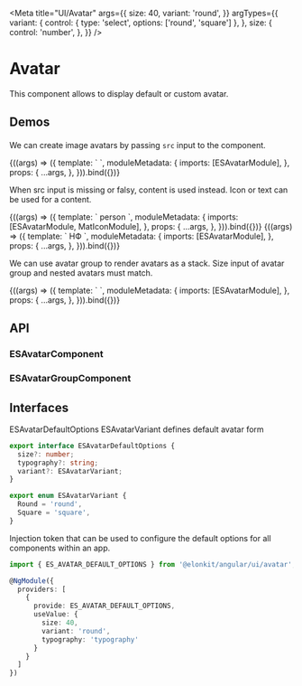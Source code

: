 






<Meta
  title="UI/Avatar"
  args={{
    size: 40,
    variant: 'round',
  }}
  argTypes={{
    variant: {
      control: { type: 'select', options: ['round', 'square'] },
    },
    size: {
      control: 'number',
    },
  }}
/>

# Avatar

This component allows to display default or custom avatar.

## Demos

####

####

We can create image avatars by passing `src` input to the component.

<Canvas source={AVATAR_STORY_IMAGE_SOURCE}>
  <Story
    name="Image"
    args={{
      src: '/img/es-logo.png',
      alt: 'Elonsoft',
    }}>
    {((args) => ({
      template: `
        <es-avatar
          [size]="size"
          [src]="src"
          [alt]="alt"
          [variant]="variant"
        ></es-avatar>
      `,
      moduleMetadata: {
        imports: [ESAvatarModule],
      },
      props: {
        ...args,
      },
    })).bind({})}
  </Story>
</Canvas>

When src input is missing or falsy, content is used instead. Icon or text can be used for a content.

<Canvas source={AVATAR_STORY_NO_IMAGE_ICON_SOURCE}>
  <Story name="Icon">
    {((args) => ({
      template: `
        <es-avatar
          [size]="size"
          [variant]="variant"
        >
          <mat-icon>person</mat-icon>
        </es-avatar>
      `,
      moduleMetadata: {
        imports: [ESAvatarModule, MatIconModule],
      },
      props: {
        ...args,
      },
    })).bind({})}
  </Story>
</Canvas>

<Canvas source={AVATAR_STORY_NO_IMAGE_TYPOGRAPHY_SOURCE}>
  <Story
    name="Text"
    args={{
      typography: '',
    }}>
    {((args) => ({
      template: `
        <es-avatar
          [size]="size"
          [variant]="variant"
          [typography]="">
          НФ
        </es-avatar>
      `,
      moduleMetadata: {
        imports: [ESAvatarModule],
      },
      props: {
        ...args,
      },
    })).bind({})}
  </Story>
</Canvas>

We can use avatar group to render avatars as a stack. Size input of avatar group and nested avatars must match.

<Canvas source={AVATAR_STORY_GROUP_SOURCE}>
  <Story
    name="Group"
    args={{
      src: '/img/es-logo.png',
      alt: 'Elonsoft',
    }}>
    {((args) => ({
      template: `
        <es-avatar-group
          [size]="size"
        >
          <es-avatar
            [size]="size"
            [alt]="alt"
            [src]="src"
          ></es-avatar>
          <es-avatar
            [size]="size"
            [alt]="alt"
            [src]="src"
          ></es-avatar>
          <es-avatar
            [size]="size"
            [alt]="alt"
            [src]="src"
          ></es-avatar>
        </es-avatar-group>
      `,
      moduleMetadata: {
        imports: [ESAvatarModule],
      },
      props: {
        ...args,
      },
    })).bind({})}
  </Story>
</Canvas>

## API

### ESAvatarComponent

<ArgsTable of={ESAvatarComponent} />

### ESAvatarGroupComponent

<ArgsTable of={ESAvatarGroupComponent} />

## Interfaces

ESAvatarDefaultOptions ESAvatarVariant defines default avatar form

```ts
export interface ESAvatarDefaultOptions {
  size?: number;
  typography?: string;
  variant?: ESAvatarVariant;
}
```

```ts
export enum ESAvatarVariant {
  Round = 'round',
  Square = 'square',
}
```

Injection token that can be used to configure the default options for all components within an app.

```ts
import { ES_AVATAR_DEFAULT_OPTIONS } from '@elonkit/angular/ui/avatar';

@NgModule({
  providers: [
    {
      provide: ES_AVATAR_DEFAULT_OPTIONS,
      useValue: {
        size: 40,
        variant: 'round',
        typography: 'typography'
      }
    }
  ]
})
```
